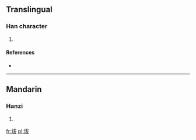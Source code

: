 ==Translingual==

===Han character===
{{Han char|rn=86|rad=火|as=05|sn=9|four=|canj=火戈大水 (FIKE), 火戈大大 (FIKK)}}

# {{defn|Han|sort=火05}}

====References====
* {{Han ref|kx=0668.130|dkj=18942|dj=1077.160|hdz=32195.030|uh=70A6|ud=28838}}

----

==Mandarin==

===Hanzi===
{{cmn-hanzi|pin=[[bá]] ([[ba2]])|wg=pa<sup>2</sup>}}

# {{defn|Mandarin|sort=火05}}

[[fr:炦]]
[[pl:炦]]